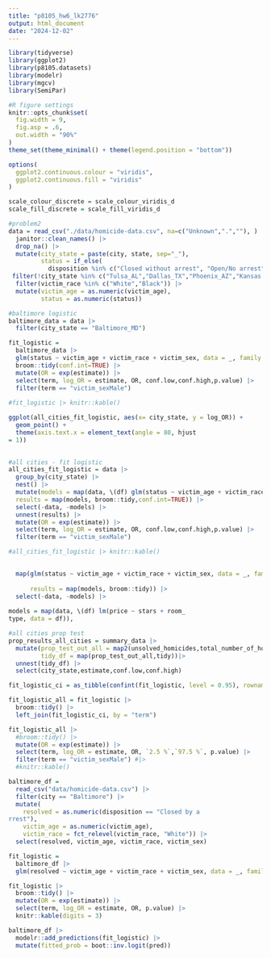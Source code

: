 ```yaml
---
title: "p8105_hw6_lk2776"
output: html_document
date: "2024-12-02"
---
```


```r
library(tidyverse)
library(ggplot2)
library(p8105.datasets)
library(modelr)
library(mgcv)
library(SemiPar)

#R figure settings
knitr::opts_chunk$set(
  fig.width = 9,
  fig.asp = .6,
  out.width = "90%"
)
theme_set(theme_minimal() + theme(legend.position = "bottom"))

options(
  ggplot2.continuous.colour = "viridis",
  ggplot2.continuous.fill = "viridis"
)

scale_colour_discrete = scale_colour_viridis_d
scale_fill_discrete = scale_fill_viridis_d
```

```r
#problem2
data = read_csv("./data/homicide-data.csv", na=c("Unknown",".",""), ) |>
  janitor::clean_names() |>
  drop_na() |>
  mutate(city_state = paste(city, state, sep="_"), 
         status = if_else(
           disposition %in% c("Closed without arrest", "Open/No arrest"), "1", "0")) |>
 filter(!city_state %in% c("Tulsa_AL","Dallas_TX","Phoenix_AZ","Kansas City_MO")) |>
  filter(victim_race %in% c("White","Black")) |>
  mutate(victim_age = as.numeric(victim_age), 
         status = as.numeric(status))

```

```r
#baltimore logistic
baltimore_data = data |>
  filter(city_state == "Baltimore_MD") 

fit_logistic =
  baltimore_data |>
  glm(status ~ victim_age + victim_race + victim_sex, data = _, family = binomial()) |>
  broom::tidy(conf.int=TRUE) |>
  mutate(OR = exp(estimate)) |>
  select(term, log_OR = estimate, OR, conf.low,conf.high,p.value) |>
  filter(term == "victim_sexMale")
  
#fit_logistic |> knitr::kable()

```


```r
ggplot(all_cities_fit_logistic, aes(x= city_state, y = log_OR)) + 
  geom_point() +
  theme(axis.text.x = element_text(angle = 80, hjust
= 1))
  
```

```r
#all cities - fit logistic
all_cities_fit_logistic = data |> 
  group_by(city_state) |>
  nest() |>
  mutate(models = map(data, \(df) glm(status ~ victim_age + victim_race + victim_sex, data = df, family = binomial())),
  results = map(models, broom::tidy,conf.int=TRUE)) |>
  select(-data, -models) |>
  unnest(results) |>
  mutate(OR = exp(estimate)) |>
  select(term, log_OR = estimate, OR, conf.low,conf.high,p.value) |>
  filter(term == "victim_sexMale") 

#all_cities_fit_logistic |> knitr::kable()
  
```


```r


  map(glm(status ~ victim_age + victim_race + victim_sex, data = _, family = binomial()) 
      
      results = map(models, broom::tidy)) |>
  select(-data, -models) |>
  
models = map(data, \(df) lm(price ~ stars + room_
type, data = df)),

#all cities prop test
prop_results_all_cities = summary_data |>
  mutate(prop_test_out_all = map2(unsolved_homicides,total_number_of_homicides, \(x,y) prop.test(x,y)),
         tidy_df = map(prop_test_out_all,tidy))|>
  unnest(tidy_df) |>
  select(city_state,estimate,conf.low,conf.high)
```


```r
fit_logistic_ci = as_tibble(confint(fit_logistic, level = 0.95), rownames="term")

fit_logistic_all = fit_logistic |>
  broom::tidy() |> 
  left_join(fit_logistic_ci, by = "term")

fit_logistic_all |>
  #broom::tidy() |>
  mutate(OR = exp(estimate)) |>
  select(term, log_OR = estimate, OR, `2.5 %`,`97.5 %`, p.value) |>
  filter(term == "victim_sexMale") #|>
  #knitr::kable()

```



```r
baltimore_df =
  read_csv("data/homicide-data.csv") |>
  filter(city == "Baltimore") |>
  mutate(
    resolved = as.numeric(disposition == "Closed by a
rrest"),
    victim_age = as.numeric(victim_age),
    victim_race = fct_relevel(victim_race, "White")) |> 
  select(resolved, victim_age, victim_race, victim_sex)

fit_logistic =
  baltimore_df |>
  glm(resolved ~ victim_age + victim_race + victim_sex, data = _, family = binomial())

fit_logistic |>
  broom::tidy() |>
  mutate(OR = exp(estimate)) |>
  select(term, log_OR = estimate, OR, p.value) |>
  knitr::kable(digits = 3)

baltimore_df |>
  modelr::add_predictions(fit_logistic) |>
  mutate(fitted_prob = boot::inv.logit(pred))
```

